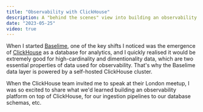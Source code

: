 ```yaml
---
title: "Observability with ClickHouse"
description: A "behind the scenes" view into building an observability solution with ClickHouse.
date: "2023-05-25"
video: true
---
```



When I started [Baselime](https://baselime.io), one of the key shifts I noticed was the emergence of [ClickHouse](https://clickhouse.com) as a database for analytics, and I quickly realised it would be extremely good for high-cardinality and dimentionality data, which are two essential properties of data used for observability. That's why the Baselime data layer is powered by a self-hosted ClickHouse cluster.

When the ClickHouse team invited me to speak at their London meetup, I was so excited to share what we'd learned building an observability platform on top of ClickHouse, for our ingestion pipelines to our database schemas, etc.

<BlogYoutubeVideo embed='00gW8txIP5g'></BlogYoutubeVideo>
